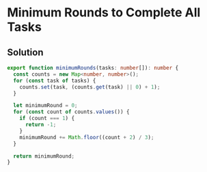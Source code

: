 # Minimum Rounds to Complete All Tasks

## Solution

```typescript filename="solution.ts" copy 
export function minimumRounds(tasks: number[]): number {
  const counts = new Map<number, number>();
  for (const task of tasks) {
    counts.set(task, (counts.get(task) || 0) + 1);
  }

  let minimumRound = 0;
  for (const count of counts.values()) {
    if (count === 1) {
      return -1;
    }
    minimumRound += Math.floor((count + 2) / 3);
  }

  return minimumRound;
}
```